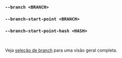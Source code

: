 ### `--branch <BRANCH>`
### `--branch-start-point <BRANCH>`
### `--branch-start-point-hash <HASH>`

<br />

Veja [seleção de branch](/pt/docs/explanation/branch-selection/) para uma visão geral completa.